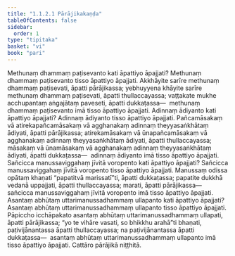 ```yaml
---
title: "1.1.2.1 Pārājikakaṇḍa"
tableOfContents: false
sidebar:
  order: 1
type: "tipitaka"
basket: "vi"
book: "pari"
---
```



<DynamicBreadcrumb />

<Division number="157" book="pari" bookNo="5" page="55">

<Paragraph number="333" book="pari">
Methunaṃ dhammaṃ paṭisevanto kati āpattiyo āpajjati? Methunaṃ dhammaṃ paṭisevanto tisso āpattiyo āpajjati. Akkhāyite sarīre methunaṃ dhammaṃ paṭisevati, āpatti pārājikassa; yebhuyyena khāyite sarīre methunaṃ dhammaṃ paṭisevati, āpatti thullaccayassa; vaṭṭakate mukhe acchupantaṃ aṅgajātaṃ paveseti, āpatti dukkaṭassa—  methunaṃ dhammaṃ paṭisevanto imā tisso āpattiyo āpajjati.
</Paragraph>

</Division>
<Division number="158" book="pari" bookNo="5" page="55">

<Paragraph number="334" book="pari">
Adinnaṃ ādiyanto kati āpattiyo āpajjati? Adinnaṃ ādiyanto tisso āpattiyo āpajjati. Pañcamāsakaṃ vā atirekapañcamāsakaṃ vā agghanakaṃ adinnaṃ theyyasaṅkhātaṃ ādiyati, āpatti pārājikassa; atirekamāsakaṃ vā ūnapañcamāsakaṃ vā agghanakaṃ adinnaṃ theyyasaṅkhātaṃ ādiyati, āpatti thullaccayassa; māsakaṃ vā ūnamāsakaṃ vā agghanakaṃ adinnaṃ theyyasaṅkhātaṃ ādiyati, āpatti dukkaṭassa—  adinnaṃ ādiyanto imā tisso āpattiyo āpajjati.
</Paragraph>

</Division>
<Division number="159" book="pari" bookNo="5" page="56">

<Paragraph number="335" book="pari">
Sañcicca manussaviggahaṃ jīvitā voropento kati āpattiyo āpajjati? Sañcicca manussaviggahaṃ jīvitā voropento tisso āpattiyo āpajjati. Manussaṃ odissa opātaṃ khaṇati “papatitvā marissatī”ti, āpatti dukkaṭassa; papatite dukkhā vedanā uppajjati, āpatti thullaccayassa; marati, āpatti pārājikassa—  sañcicca manussaviggahaṃ jīvitā voropento imā tisso āpattiyo āpajjati.
</Paragraph>

</Division>
<Division number="160" book="pari" bookNo="5" page="56">

<Paragraph number="336" book="pari">
Asantaṃ abhūtaṃ uttarimanussadhammaṃ ullapanto kati āpattiyo āpajjati? Asantaṃ abhūtaṃ uttarimanussadhammaṃ ullapanto tisso āpattiyo āpajjati. Pāpiccho icchāpakato asantaṃ abhūtaṃ uttarimanussadhammaṃ ullapati, āpatti pārājikassa; “yo te vihāre vasati, so bhikkhu arahā”ti bhaṇati, paṭivijānantassa āpatti thullaccayassa; na paṭivijānantassa āpatti dukkaṭassa—  asantaṃ abhūtaṃ uttarimanussadhammaṃ ullapanto imā tisso āpattiyo āpajjati.

</Paragraph>
</Division>

<Paragraph number="337" type="center" book="pari">
Cattāro pārājikā niṭṭhitā.
</Paragraph>